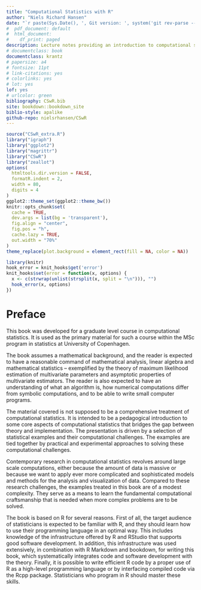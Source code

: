 ```yaml
--- 
title: "Computational Statistics with R"
author: "Niels Richard Hansen"
date: "`r paste(Sys.Date(), ', Git version: ', system('git rev-parse --short HEAD', intern = TRUE), sep = '')`"
#  pdf_document: default
#  html_document:
#    df_print: paged
description: Lecture notes providing an introduction to computational statistics using the R programming language.
# documentclass: book
documentclass: krantz
# papersize: a4
# fontsize: 11pt
# link-citations: yes
# colorlinks: yes
# lot: yes
lof: yes
# urlcolor: green
bibliography: CSwR.bib
site: bookdown::bookdown_site
biblio-style: apalike
github-repo: nielsrhansen/CSwR
---
```


```r
source("CSwR_extra.R")
library("igraph")
library("ggplot2")
library("magrittr")
library("CSwR")
library("zeallot")
options(
  htmltools.dir.version = FALSE, 
  formatR.indent = 2, 
  width = 80, 
  digits = 4
)
ggplot2::theme_set(ggplot2::theme_bw())
knitr::opts_chunk$set(
  cache = TRUE, 
  dev.args = list(bg = 'transparent'), 
  fig.align = "center", 
  fig.pos = "h", 
  cache.lazy = TRUE,
  out.width = "70%"
)
theme_replace(plot.background = element_rect(fill = NA, color = NA))
```

```r
library(knitr)
hook_error = knit_hooks$get('error')
knit_hooks$set(error = function(x, options) {
  x <- c(strwrap(unlist(strsplit(x, split = "\n"))), "")
  hook_error(x, options)
})
```


# Preface {-}

This book was developed for a graduate level course in computational 
statistics. It is used as the primary material for such a course within the MSc
program in statistics at University of Copenhagen. 

The book assumes a mathematical background, and the reader is
expected to have a reasonable command of mathematical analysis, linear 
algebra and mathematical statistics -- exemplified by the 
theory of maximum likelihood 
estimation of multivariate parameters and asymptotic properties of multivariate
estimators. The reader is also expected to have an understanding of what 
an algorithm is, how numerical computations differ from symbolic computations, 
and to be able to write small computer programs. 

The material covered is not supposed to be a comprehensive treatment of 
computational statistics. It is intended to be a pedagogical introduction to 
some core aspects of computational statistics that bridges the gap between 
theory and implementation. The presentation is driven by a selection of 
statistical examples and their computational challenges. The examples are 
tied together by practical and experimental approaches to solving these 
computational challenges. 

Contemporary research in computational statistics revolves around 
large scale computations, either because the amount of data is massive or 
because we want to apply ever more complicated and sophisticated models 
and methods for the analysis and visualization of data. Compared to these 
research challenges, the examples treated in this book are of a modest 
complexity. They serve as a means to learn the fundamental computational 
craftsmanship that is needed when more complex problems are to be solved. 

The book is based on R for several reasons. First of all,
the target audience of statisticians is expected to be familiar with R, and 
they should learn how to use their programming language in an optimal way. 
This includes knowledge of the infrastructure offered by R and RStudio that 
supports good software development. In addition, this infrastructure was used extensively, in combination with R Markdown and bookdown, for writing 
this book, which systematically 
integrates code and software development with the theory. Finally, it is possible 
to write efficient R code by a proper use of R as a high-level programming 
language or by interfacing compiled code via the Rcpp package. Statisticians who 
program in R should master these skills.











